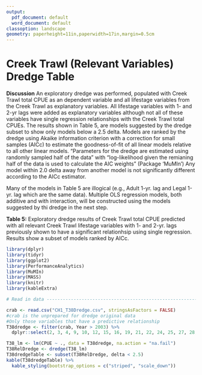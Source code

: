 ```yaml
---
output:
  pdf_document: default
  word_document: default
classoption: landscape
geometry: paperheight=11in,paperwidth=17in,margin=0.5cm
---
```

# **Creek Trawl (Relevant Variables) Dredge Table**
**Discussion**
An exploratory dredge was performed, populated with Creek Trawl total CPUE as an dependent variable and all lifestage variables from the Creek Trawl as explanatory variables.  All lifestage variables with 1- and 2-yr lags were added as explanatory variables although not all of these variables have single regression relationships with the Creek Trawl total CPUEs.  The results shown in Table 5, are models suggested by the dredge subset to show only models below a 2.5 delta.  Models are ranked by the dredge using Akaike information criterion with a correction for small samples (AICc) to  estimate the goodness-of-fit of all linear models relative to all other linear models.  "Parameters for the dredge are estimated using randomly sampled half of the data" with "log-likelihood given the remianing half of the data is used to calculate the AIC weights" (Package 'MuMln') Any model within 2.0 delta away from another model is not significantly different according to the AICc estimator.  

Many of the models in Table 5 are illogical (e.g., Adult 1-yr. lag and Legal 1-yr. lag which are the same data).  Multiple OLS regression models, both additive and with interaction, will be constructed using the models suggested by thi dredge in the next step.


**Table 5:** Exploratory dredge results of Creek Trawl total CPUE predicted with all relevant Creek Trawl lifestage variables with 1- and 2-yr. lags previously shown to have a significant relationhsip using single regression.  Results show a subset of models ranked by AICc.   

```r
library(dplyr)
library(tidyr)
library(ggplot2)
library(PerformanceAnalytics)
library(MuMIn)
library(MASS)
library(knitr)
library(kableExtra)

# Read in data ------------------------------------------------------------

crab <- read.csv("CH1_T38Dredge.csv", stringsAsFactors = FALSE)
#crab is the unprepared for dredge original data
#Only those variables that have a predictive relationship
T38dredge <- filter(crab, Year > 2003) %>%
  dplyr::select(2, 3, 4, 9, 10, 12, 15, 16, 19, 21, 22, 24, 25, 27, 28, 30)
```

```r
T38_lm <- lm(CPUE ~ ., data = T38dredge, na.action = "na.fail")
T38RelDredge <- dredge(T38_lm)
T38dredgeTable <- subset(T38RelDredge, delta < 2.5)
kable(T38dredgeTable) %>%
  kable_styling(bootstrap_options = c("striped", "scale_down"))

```